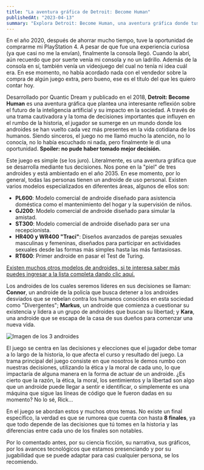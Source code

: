 ```yaml
---
title: "La aventura gráfica de Detroit: Become Human"
publishedAt: "2023-04-13"
summary: "Explora Detroit: Become Human, una aventura gráfica donde tus decisiones moldean un futuro lleno de androides, ética y emociones. Controla a tres personajes, vive una narrativa atrapante y disfruta de gráficos impresionantes. Disponible en Steam, Epic Games y PlayStation."
---
```


En el año 2020, después de ahorrar mucho tiempo, tuve la oportunidad de comprarme mi PlayStation 4. A pesar de que fue una experiencia curiosa (ya que casi no me la envían), finalmente la consola llegó. Cuando la abrí, aún recuerdo que por suerte venía mi consola y no un ladrillo. Además de la consola en sí, también venía un videojuego del cual no tenía ni idea cuál era. En ese momento, no había acordado nada con el vendedor sobre la compra de algún juego extra, pero bueno, ese es el título del que les quiero contar hoy.

Desarrollado por Quantic Dream y publicado en el 2018, **Detroit: Become Human** es una aventura gráfica que plantea una interesante reflexión sobre el futuro de la inteligencia artificial y su impacto en la sociedad. A través de una trama cautivadora y la toma de decisiones importantes que influyen en el rumbo de la historia, el jugador se sumerge en un mundo donde los androides se han vuelto cada vez más presentes en la vida cotidiana de los humanos. Siendo sinceros, el juego no me llamó mucho la atención, no lo conocía, no lo había escuchado ni nada, pero finalmente le di una oportunidad. **Spoiler: no pude haber tomado mejor decisión.**

Este juego es simple (se los juro). Literalmente, es una aventura gráfica que se desarrolla mediante tus decisiones. Nos pone en la "piel" de tres androides y está ambientado en el año 2035. En ese momento, por lo general, todas las personas tienen un androide de uso personal. Existen varios modelos especializados en diferentes áreas, algunos de ellos son:

- **PL600**: Modelo comercial de androide diseñado para asistencia doméstica como el mantenimiento del hogar y la supervisión de niños.
- **GJ200**: Modelo comercial de androide diseñado para simular la amistad.
- **ST300**: Modelo comercial de androide diseñado para ser una recepcionista.
- **HR400 y WR400 "Traci"**: Diseños avanzados de parejas sexuales masculinas y femeninas, diseñados para participar en actividades sexuales desde las formas más simples hasta las más fantasiosas.
- **RT600**: Primer androide en pasar el Test de Turing.

[Existen muchos otros modelos de androides, si te interesa saber más puedes ingresar a la lista completa dando clic aquí.](https://detroit-become-human.fandom.com/wiki/Android#List_of_android_models)

Los androides de los cuales seremos líderes en sus decisiones se llaman: **Connor**, un androide de la policía que busca detener a los androides desviados que se rebelan contra los humanos conocidos en esta sociedad como "Divergentes"; **Markus**, un androide que comienza a cuestionar su existencia y lidera a un grupo de androides que buscan su libertad; y **Kara**, una androide que se escapa de la casa de sus dueños para comenzar una nueva vida.

![Imagen de los 3 androides](https://gamerbraves.sgp1.cdn.digitaloceanspaces.com/2018/05/Detroit-Become-Human-review-feature-image.jpg)

El juego se centra en las decisiones y elecciones que el jugador debe tomar a lo largo de la historia, lo que afecta el curso y resultado del juego. La trama principal del juego consiste en que nosotros le demos rumbo con nuestras decisiones, utilizando la ética y la moral de cada uno, lo que impactaría de alguna manera en la forma de actuar de un androide. ¿Es cierto que la razón, la ética, la moral, los sentimientos y la libertad son algo que un androide puede llegar a sentir e identificar, o simplemente es una máquina que sigue las líneas de código que le fueron dadas en su momento? No lo sé, Rick...

En el juego se abordan estos y muchos otros temas. No existe un final específico, la verdad es que se rumorea que cuenta con hasta **8 finales**, ya que todo depende de las decisiones que tú tomes en la historia y las diferencias entre cada uno de los finales son notables.

Por lo comentado antes, por su ciencia ficción, su narrativa, sus gráficos, por los avances tecnológicos que estamos presenciando y por su jugabilidad que se puede adaptar para casi cualquier persona, se los recomiendo.